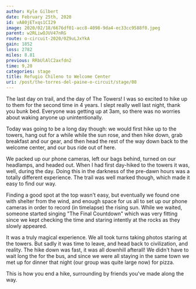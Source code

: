 ```yaml
---
author: Kyle Gilbert
date: February 25th, 2020
id: vA80jETxqs1CI29
image: 2020/02/18/6676df01-acc8-4098-9da4-ec33cc9588f0.jpeg
parent: w2RLiwOJUV47nRG
route: o-circuit-2020/0Z9uLJxYkA
gain: 1852
loss: 2782
miles: 8.81
previous: RRbUlAlC2axfdn2
time: 9,20
categories: stage
title: Refugio Chileno to Welcome Center
uri: /post/the-torres-del-paine-o-circuit/stage/08
---
```


<Stats />

<Route />

The last day on trail, and the day of The Towers! I was so excited to hike up
to them for the second time in 4 years. I slept really well last night, thank
you bunk bed. Everyone was getting up at 3am, so there was no worries about
waking anyone up unintentionally.

Today was going to be a long day though: we would first hike up to the towers,
hang out for a while while the sun rose, and then hike down, grab breakfast and
our gear, and then head the rest of the way down back to the welcome center,
and our bus ride out of here.

We packed up our phone cameras, left our bags behind, turned on our headlamps, and
headed out. When I had first day-hiked to the towers it was, well, during the day.
Doing this in the darkness of the pre-dawn hours was a totally different
experience. The trail was well marked though, which made it easy to find our way.

Finding a good spot at the top wasn't easy, but eventually we found one with
shelter from the wind, and enough space for us all to set up our phone cameras
in order to record (in timelapse) the rising sun. While we waited, someone
started singing "The Final Countdown" which was very fitting since we kept
checking the time and staring intently at the rocks as they slowly appeared.

It was a truly magical experience. We all took turns taking photos staring
at the towers. But sadly it was time to leave, and head back to civilization,
and reality. The hike down was fast, it was all downhill afterall! We didn't
have to wait long the for the bus, and since we were all staying in the same
town we met up for dinner that night (our group was quite large now) for pizza.

This is how you end a hike, surrounding by friends you've made along the way.

